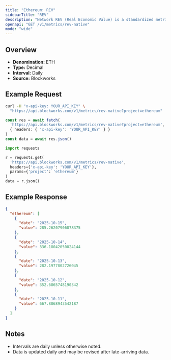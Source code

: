 ```yaml
---
title: "Ethereum: REV"
sidebarTitle: "REV"
description: "Network REV (Real Economic Value) is a standardized metric that tracks blockchain value accrual generated by user activity. REV consists of both in-protocol transaction fees and out-of-protocol tips that users pay for transaction execution, so it measures the monetary demand to transact onchain."
openapi: "GET /v1/metrics/rev-native"
mode: "wide"
---
```


## Overview

- **Denomination:** ETH
- **Type:** Decimal
- **Interval:** Daily
- **Source:** Blockworks

## Example Request

<CodeGroup>

```bash cURL
curl -H "x-api-key: YOUR_API_KEY" \
  "https://api.blockworks.com/v1/metrics/rev-native?project=ethereum"
```

```typescript TypeScript
const res = await fetch(
  'https://api.blockworks.com/v1/metrics/rev-native?project=ethereum',
  { headers: { 'x-api-key': 'YOUR_API_KEY' } }
)
const data = await res.json()
```

```python Python
import requests

r = requests.get(
  'https://api.blockworks.com/v1/metrics/rev-native',
  headers={'x-api-key': 'YOUR_API_KEY'},
  params={'project': 'ethereum'}
)
data = r.json()
```

</CodeGroup>

## Example Response

```json
{
  "ethereum": [
    {
      "date": "2025-10-15",
      "value": 285.26207906878375
    },
    {
      "date": "2025-10-14",
      "value": 336.18042050024144
    },
    {
      "date": "2025-10-13",
      "value": 282.1977802726045
    },
    {
      "date": "2025-10-12",
      "value": 352.6865748190342
    },
    {
      "date": "2025-10-11",
      "value": 667.8868943542187
    }
  ]
}
```

## Notes
- Intervals are daily unless otherwise noted.
- Data is updated daily and may be revised after late-arriving data.